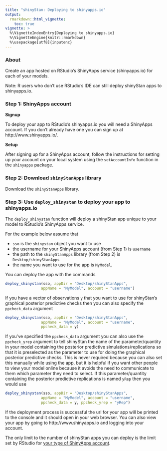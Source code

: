 ```yaml
---
title: "shinyStan: Deploying to shinyapps.io"
output: 
  rmarkdown::html_vignette:
    toc: true    
vignette: >
  %\VignetteIndexEntry{Deploying to shinyapps.io}
  %\VignetteEngine{knitr::rmarkdown}
  %\usepackage[utf8]{inputenc}
---
```


### About

Create an app hosted on RStudio's ShinyApps service (shinyapps.io) for each of your models.

Note: R users who don't use RStudio's IDE can still deploy shinyStan apps to shinyapps.io. 

### Step 1: ShinyApps account

**Signup**

To deploy your app to RStudio's shinyapps.io you will need a ShinyApps account. If you don't already have one you can sign up at http://www.shinyapps.io/. 

**Setup**

After signing up for a ShinyApps account, follow the instructions for setting up your account on your local system using the `setAccountInfo` function in the `shinyapps` package.  


### Step 2: Download `shinyStanApps` library

Download the `shinyStanApps` library. 


### Step 3: Use `deploy_shinystan` to deploy your app to shinyapps.io

The `deploy_shinystan` function will deploy a shinyStan app unique to your model to RStudio's ShinyApps service.

For the example below assume that 

- `sso` is the `shinystan` object you want to use
- the username for your ShinyApps account (from Step 1) is `username`
- the path to the `shinyStanApps` library (from Step 2) is `Desktop/shinyStanApps`
- the name you want to use for the app is `MyModel`. 

You can deploy the app with the commands

```r
deploy_shinystan(sso, appDir = "Desktop/shinyStanApps", 
                appName = "MyModel", account = "username")
```

If you have a vector of observations `y` that you want to use for shinyStan's graphical posterior predictive checks then you can also specify the `ppcheck_data` argument

```r
deploy_shinystan(sso, appDir = "Desktop/shinyStanApps", 
                appName = "MyModel", account = "username", 
                ppcheck_data = y)
```

If you've specified the `ppcheck_data` argument you can also use the `ppcheck_yrep` argument to tell shinyStan the name of the parameter/quantity in your model containing the posterior predictive simulations/replications so that it is preselected as the parameter to use for doing the graphical posterior predictive checks. This is never required because you can also set this manually while using the app, but it is helpful if you want other people to view your model online because it avoids the need to communicate to them which parameter they need to select. If this parameter/quantity containing the posterior predictive replications is named `yRep` then you would use

```r
deploy_shinystan(sso, appDir = "Desktop/shinyStanApps", 
                appName = "MyModel", account = "username", 
                ppcheck_data = y, ppcheck_yrep = "yRep")
```


If the deployment process is successful the url for your app will be printed to the console and it should open in your web browser. You can also view your app by going to http://www.shinyapps.io and logging into your account.

The only limit to the number of shinyStan apps you can deploy is the limit set by RStudio for [your type of ShinyApps account](https://www.shinyapps.io/#pricing).  
